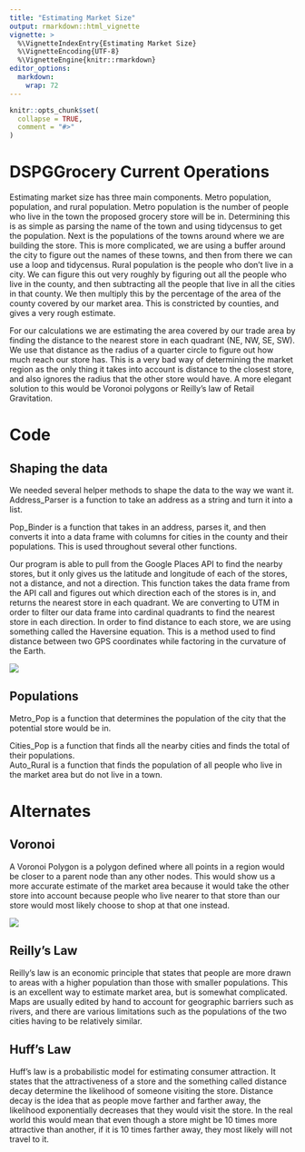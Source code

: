 ```yaml
---
title: "Estimating Market Size"
output: rmarkdown::html_vignette
vignette: >
  %\VignetteIndexEntry{Estimating Market Size}
  %\VignetteEncoding{UTF-8}
  %\VignetteEngine{knitr::rmarkdown}
editor_options: 
  markdown: 
    wrap: 72
---
```


```r
knitr::opts_chunk$set(
  collapse = TRUE,
  comment = "#>"
)
```

# DSPGGrocery Current Operations

Estimating market size has three main components. Metro population,
population, and rural population. Metro population is the number of
people who live in the town the proposed grocery store will be in.
Determining this is as simple as parsing the name of the town and using
tidycensus to get the population. Next is the populations of the towns
around where we are building the store. This is more complicated, we are
using a buffer around the city to figure out the names of these towns,
and then from there we can use a loop and tidycensus. Rural population
is the people who don't live in a city. We can figure this out very
roughly by figuring out all the people who live in the county, and then
subtracting all the people that live in all the cities in that county.
We then multiply this by the percentage of the area of the county
covered by our market area. This is constricted by counties, and gives a
very rough estimate.

For our calculations we are estimating the area covered by our trade
area by finding the distance to the nearest store in each quadrant (NE,
NW, SE, SW). We use that distance as the radius of a quarter circle to
figure out how much reach our store has. This is a very bad way of
determining the market region as the only thing it takes into account is
distance to the closest store, and also ignores the radius that the
other store would have. A more elegant solution to this would be Voronoi
polygons or Reilly's law of Retail Gravitation.

# Code

## Shaping the data

We needed several helper methods to shape the data to the way we want
it. Address_Parser is a function to take an address as a string and turn
it into a list.

Pop_Binder is a function that takes in an address, parses it, and then
converts it into a data frame with columns for cities in the county and
their populations. This is used throughout several other functions.

Our program is able to pull from the Google Places API to find the
nearby stores, but it only gives us the latitude and longitude of each
of the stores, not a distance, and not a direction. This function takes
the data frame from the API call and figures out which direction each of
the stores is in, and returns the nearest store in each quadrant. We are
converting to UTM in order to filter our data frame into cardinal
quadrants to find the nearest store in each direction. In order to find
distance to each store, we are using something called the Haversine
equation. This is a method used to find distance between two GPS
coordinates while factoring in the curvature of the Earth.

![](images/Law-of-haversines.png)

## Populations

Metro_Pop is a function that determines the population of the city that
the potential store would be in.

Cities_Pop is a function that finds all the nearby cities and finds the
total of their populations. \
Auto_Rural is a function that finds the population of all people who
live in the market area but do not live in a town.

# Alternates

## Voronoi

A Voronoi Polygon is a polygon defined where all points in a region
would be closer to a parent node than any other nodes. This would show
us a more accurate estimate of the market area because it would take the
other store into account because people who live nearer to that store
than our store would most likely choose to shop at that one instead.

![](https://i.stack.imgur.com/bJs12.png)

## Reilly's Law

Reilly's law is an economic principle that states that people are more
drawn to areas with a higher population than those with smaller
populations. This is an excellent way to estimate market area, but is
somewhat complicated. Maps are usually edited by hand to account for
geographic barriers such as rivers, and there are various limitations
such as the populations of the two cities having to be relatively
similar.

## Huff's Law

Huff's law is a probabilistic model for estimating consumer attraction.
It states that the attractiveness of a store and the something called
distance decay determine the likelihood of someone visiting the store.
Distance decay is the idea that as people move farther and farther away,
the likelihood exponentially decreases that they would visit the store.
In the real world this would mean that even though a store might be 10
times more attractive than another, if it is 10 times farther away, they
most likely will not travel to it.
